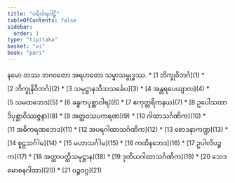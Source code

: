 ```yaml
---
title: "ပရိဝါရပါဠိ"
tableOfContents: false
sidebar:
  order: 1
type: "tipitaka"
basket: "vi"
book: "pari"
---
```


<Paragraph number="1" type="center" book="pari">
နမော တဿ ဘဂဝတော အရဟတော သမ္မာသမ္ဗုဒ္ဓဿ.

</Paragraph>

<TableOfContents book="pari">
* [1 ဘိက္ခုဝိဘင်္ဂ](1)
* [2 ဘိက္ခုနိဝိဘင်္ဂ](2)
* [3 သမုဋ္ဌာနသီသသင်္ခေပ](3)
* [4 အန္တရပေယျာလ](4)
* [5 သမထဘေဒ](5)
* [6 ခန္ဓကပုစ္ဆာဝါရ](6)
* [7 ဧကုတ္တရိကနယ](7)
* [8 ဥပေါသထာဒိပုစ္ဆာဝိဿဇ္ဇနာ](8)
* [9 အတ္ထဝသပကရဏ](9)
* [10 ဂါထာသင်္ဂဏိက](10)
* [11 အဓိကရဏဘေဒ](11)
* [12 အပရဂါထာသင်္ဂဏိက](12)
* [13 စောဒနာကဏ္ဍ](13)
* [14 စူဠသင်္ဂါမ](14)
* [15 မဟာသင်္ဂါမ](15)
* [16 ကထိနဘေဒ](16)
* [17 ဥပါလိပဉ္စက](17)
* [18 အတ္ထာပတ္တိသမုဋ္ဌာန](18)
* [19 ဒုတိယဂါထာသင်္ဂဏိက](19)
* [20 သေဒမောစနဂါထာ](20)
* [21 ပဉ္စဝဂ္ဂ](21)
</TableOfContents>